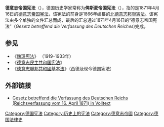 '''德意志帝国宪法'''（{{lang-de|Verfassung des Deutschen Reiches}}），德国历史学家常称为'''俾斯麦帝国宪法'''（{{lang-de|Bismarcksche Reichsverfassung}}），指的是1871年4月16日的[[德意志帝国|德意志帝国]][[宪法|宪法]]，该宪法的前身是1866年编纂的[[北德意志邦聯憲法|北德意志邦聯憲法]]。该宪法由多个单独的文件汇总而成，最后的汇总通过1871年4月16日的“德意志帝国宪法”（''Gesetz betreffend die Verfassung des Deutschen Reiches'')完成。

== 参见 ==
* 《[[威玛宪法|魏玛宪法]]》 （1919–1933年）
* 《[[德意志民主共和国宪法|德意志民主共和国宪法]]》
* 《[[德意志聯邦共和國基本法|德意志聯邦共和國基本法]]》（西德及现今德国宪法）

== 外部链接 ==
{{Wikisource|德意志帝国宪法}}
* [http://www.lwl.org/westfaelische-geschichte/portal/Internet/ku.php?tab=que&ID=840 Gesetz betreffend die Verfassung des Deutschen Reichs (Reichsverfassung vom 16. April 1871) in Volltext] {{Wayback|url=http://www.lwl.org/westfaelische-geschichte/portal/Internet/ku.php?tab=que&ID=840 |date=20220506230903 }}
{{德意志統一}}
[[Category:德国宪法|Category:德国宪法]]
[[Category:历史上的宪法|Category:历史上的宪法]]
[[Category:德意志帝國|Category:德意志帝國]]
[[Category:德国法律史|Category:德国法律史]]